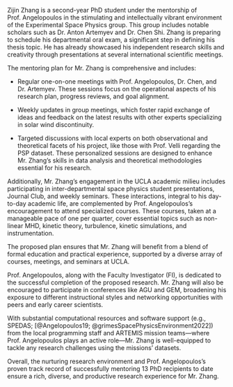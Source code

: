 Zijin Zhang is a second-year PhD student under the mentorship of Prof. Angelopoulos in the stimulating and intellectually vibrant environment of the Experimental Space Physics group. This group includes notable scholars such as Dr. Anton Artemyev and Dr. Chen Shi. Zhang is preparing to schedule his departmental oral exam, a significant step in defining his thesis topic. He has already showcased his independent research skills and creativity through presentations at several international scientific meetings.

The mentoring plan for Mr. Zhang is comprehensive and includes:

- Regular one-on-one meetings with Prof. Angelopoulos, Dr. Chen, and Dr. Artemyev. These sessions focus on the operational aspects of his research plan, progress reviews, and goal alignment.

- Weekly updates in group meetings, which foster rapid exchange of ideas and feedback on the latest results with other experts specializing in solar wind discontinuity.

- Targeted discussions with local experts on both observational and theoretical facets of his project, like those with Prof. Velli regarding the PSP dataset. These personalized sessions are designed to enhance Mr. Zhang's skills in data analysis and theoretical methodologies essential for his research.

Additionally, Mr. Zhang's engagement in the UCLA academic milieu includes participating in inter-departmental space physics student presentations, Journal Club, and weekly seminars. These interactions, integral to his day-to-day academic life, are complemented by Prof. Angelopoulos's encouragement to attend specialized courses. These courses, taken at a manageable pace of one per quarter, cover essential topics such as non-linear MHD, kinetic theory, turbulence, kinetic simulations, and instrumentation.

The proposed plan ensures that Mr. Zhang will benefit from a blend of formal education and practical experience, supported by a diverse array of courses, meetings, and seminars at UCLA.

Prof. Angelopoulos, along with the Faculty Investigator (FI), is dedicated to the successful completion of the proposed research. Mr. Zhang will also be encouraged to participate in conferences like AGU and GEM, broadening his exposure to different instructional styles and networking opportunities with peers and early career scientists.

With substantial computational resources and software support (e.g., SPEDAS; [@Angelopoulos19; @grimesSpacePhysicsEnvironment2022]) from the local programming staff and ARTEMIS mission teams—where Prof. Angelopoulos plays an active role—Mr. Zhang is well-equipped to tackle any research challenges using the missions' datasets.

Overall, the nurturing research environment and Prof. Angelopoulos's proven track record of successfully mentoring 13 PhD recipients to date ensure a rich, diverse, and productive research experience for Mr. Zhang.